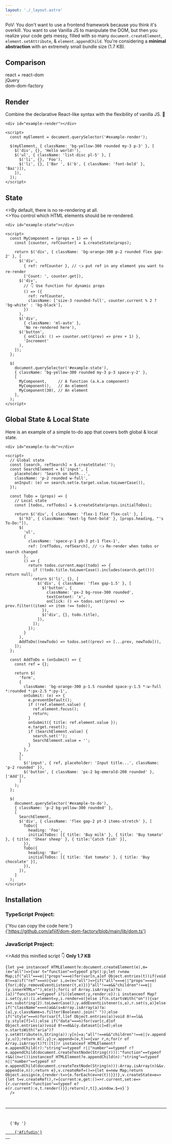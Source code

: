 ```yaml
---
layout: './_layout.astro'
---
```





PoV:
You don't want to use a frontend framework because you think it's overkill.
You want to use Vanilla JS to manipulate the DOM,
but then you realize your code gets messy, filled with so many
`document.createElement`, `element.setAttribute`, & `element.appendChild`.
You're considering a **minimal abstraction** with an extremely small bundle size (1.7&nbsp;KB).

<h2 class="text-2xl font-semibold pb-2 mt-11">Comparison</h2>
<div class="flex gap-2 sm:gap-3 *:flex-1 *:text-center text-xs">
  <div>
    <div class="border rounded w-full p-1 sm:p-2 mb-0.5">
      <div class="relative w-full aspect-square">
        <div
          class="absolute rounded-full bg-orange-400 right-0"
          style={{ width: `${8 * Math.pow(10.53, 0.5)}%`, height: `${8 * Math.pow(10.53, 0.5)}%` }}
        ></div>
        <div
          class="absolute rounded-full bg-orange-400 bottom-0"
          style={{ width: `${8 * Math.pow(129, 0.5)}%`, height: `${8 * Math.pow(129, 0.5)}%` }}
        ></div>
      </div>
    </div>
    <div>react + react-dom</div>
  </div>
  <div>
    <div class="border rounded w-full p-1 sm:p-2 mb-0.5">
      <div class="relative w-full aspect-square flex items-center justify-center">
        <div
          class="rounded-full bg-orange-400 right-0"
          style={{ width: `${8 * Math.pow(85.48, 0.5)}%`, height: `${8 * Math.pow(85.48, 0.5)}%` }}
        ></div>
      </div>
    </div>
    <div>jQuery</div>
  </div>
  <div>
    <div class="border rounded w-full p-1 sm:p-2 mb-0.5">
      <div class="relative w-full aspect-square flex items-center justify-center">
        <div
          class="rounded-full bg-orange-400 right-0"
          style={{ width: `${8 * Math.pow(1.7, 0.5)}%`, height: `${8 * Math.pow(1.7, 0.5)}%` }}
        ></div>
      </div>
    </div>
    <div>dom-dom-factory</div>
  </div>
</div>

<h2 class="text-2xl font-semibold pb-2 mt-11">Render</h2>
<p class="pb-4">Combine the declarative React-like syntax with the flexibility of vanilla JS. 🤪</p>

```astro
<div id="example-render"></div>

<script>
  const myElement = document.querySelector('#example-render');

  $(myElement, { className: 'bg-yellow-300 rounded my-3 p-3' }, [
    $('div', {}, 'Hello world!'),
    $('ul', { className: 'list-disc pl-5' }, [
      $('li', {}, 'Foo'),
      $('li', {}, ['Bar ', $('b', { className: 'font-bold' }, 'Baz')]),
    ]),
  ]);
</script>
```

<BasicRender />

<h2 class="text-2xl font-semibold pb-2 mt-11">State</h2>
<p class="pb-4">
  <>By default, there is no re-rendering at all.</>
  <br />
  <>You control which HTML elements should be re-rendered.</>
</p>

```astro
<div id="example-state"></div>

<script>
  const MyComponent = (props = 1) => {
    const [counter, refCounter] = $.createState(props);

    return $('div', { className: 'bg-orange-300 p-2 rounded flex gap-2' }, [
      $('div',
        { ref: refCounter }, // 👈 put ref in any element you want to re-render
        ['Count: ', counter.get]),
      $('div',
        // 👇 Use function for dynamic props
        () => ({
          ref: refCounter,
          className: ['size-3 rounded-full', counter.current % 2 ? 'bg-white' : 'bg-black'],
        })
      ),
      $('div',
        { className: 'ml-auto' },
        'No re-rendered here'),
      $('button',
        { onClick: () => counter.set((prev) => prev + 1) },
        'Increment'
      ),
    ]);
  };

  $(
    document.querySelector('#example-state'),
    { className: 'bg-yellow-300 rounded my-3 p-3 space-y-2' },
    [
      MyComponent,     // A function (a.k.a component)
      MyComponent(),   // An element
      MyComponent(30), // An element
    ],
  );
</script>
```

<BasicState />

<h2 class="text-2xl font-semibold pb-2 mt-11">Global State & Local State</h2>
<p class="pb-4">Here is an example of a simple to-do app that covers both global & local state.</p>

<CodeAndResultToggle>

```astro
<div id="example-to-do"></div>

<script>
  // Global state
  const [search, refSearch] = $.createState('');
  const SearchElement = $('input', {
    placeholder: 'Search on both...',
    className: 'p-2 rounded w-full',
    onInput: (e) => search.set(e.target.value.toLowerCase()),
  });

  const ToDo = (props) => {
    // Local state
    const [todos, refTodos] = $.createState(props.initialToDos);

    return $('div', { className: 'flex-1 flex flex-col' }, [
      $('h3', { className: 'text-lg font-bold' }, [props.heading, "'s To-Do:"]),
      $(
        'ul',
        {
          className: 'space-y-1 pb-3 pt-1 flex-1',
          ref: [refTodos, refSearch], // 👈 Re-render when todos or search changed
        },
        () => {
          return todos.current.map((todo) => {
            if (!todo.title.toLowerCase().includes(search.get())) return null;
            return $('li', {}, [
              $('div', { className: 'flex gap-1.5' }, [
                $('button', {
                  className: 'px-2 bg-rose-300 rounded',
                  textContent: 'x',
                  onClick: () => todos.set((prev) => prev.filter((item) => item !== todo)),
                }),
                $('div', {}, todo.title),
              ]),
            ]);
          });
        }
      ),
      AddToDo((newTodo) => todos.set((prev) => [...prev, newTodo])),
    ]);
  };

  const AddToDo = (onSubmit) => {
    const ref = {};

    return $(
      'form',
      {
        className: 'bg-orange-300 p-1.5 rounded space-y-1.5 *:w-full *:rounded *:px-2.5 *:py-1',
        onSubmit: (e) => {
          e.preventDefault();
          if (!ref.element.value) {
            ref.element.focus();
            return;
          }
          onSubmit({ title: ref.element.value });
          e.target.reset();
          if (SearchElement.value) {
            search.set('');
            SearchElement.value = '';
          }
        },
      },
      [
        $('input', { ref, placeholder: 'Input title...', className: 'p-2 rounded' }),
        $('button', { className: 'px-2 bg-emerald-200 rounded' }, ['Add']),
      ]
    );
  };

  $(
    document.querySelector('#example-to-do'),
    { className: 'p-2 bg-yellow-300 rounded' },
    [
      SearchElement,
      $('div', { className: 'flex gap-2 pt-3 items-stretch' }, [
        ToDo({
          heading: 'Foo',
          initialToDos: [{ title: 'Buy milk' }, { title: 'Buy tomato' }, { title: 'Shear sheep' }, { title:'Catch fish' }],
        }),
        ToDo({
          heading: 'Bar',
          initialToDos: [{ title: 'Eat tomato' }, { title: 'Buy chocolate' }],
        }),
      ]),
    ]
  );
</script>

```

<ComponentToDo slot="result" />

</CodeAndResultToggle>

<h2 class="text-2xl font-semibold pb-2 mt-11">Installation</h2>

<h3 class="text-base font-medium pt-1.5">TypeScript Project:</h3>
<p class="pt-2.5">
  {'You can copy the code here:'}
  <br />
  <a href="https://github.com/afiiif/dom-dom-factory/blob/main/lib/dom.ts">
    {'https://github.com/afiiif/dom-dom-factory/blob/main/lib/dom.ts'}
  </a>
</p>

<h3 class="text-base font-medium pt-3.5">JavaScript Project:</h3>
<p class="py-2.5">
  <>Add this minified script 👇 </>
  <b>Only 1.7 KB</b>
</p>
<div class="[&_code]:!whitespace-pre-wrap [&_code]:!break-all">
  <Code
    lang="js"
    wrap={false}
    code={`{let v=(e,p={},u=[])=>{let y=e instanceof HTMLElement?e:document.createElement(e),m=(e="all")=>{var t="function"==typeof p?p():p;let r=new Map;if("all"===e||"props"===e)for(var[n,a]of Object.entries(t))if(void 0!==a)if("ref"===n){var i,o=(e="all")=>{if("all"===e||"props"===e){for(;0<y.attributes.length;)y.removeAttribute(y.attributes[0].name);r.forEach((e,t)=>{y.removeEventListener(t,e)})}"all"!==e&&"children"!==e||(y.innerHTML=""),m(e)};for(i of Array.isArray(a)?a:[a])"function"==typeof i?i({element:y,render:o}):i instanceof Map?i.set(y,o):(i.element=y,i.render=o)}else if(n.startsWith("on")){var s=n.substring(2).toLowerCase();y.addEventListener(s,a),r.set(s,a)}else if("className"===n)a&&(s=Array.isArray(a)?a:[a],y.className=s.filter(Boolean).join(" "));else if("style"===n)for(var[f,l]of Object.entries(a))void 0!==l&&(y.style[f]=l);else if("data"===n)for(var[c,d]of Object.entries(a))void 0!==d&&(y.dataset[c]=d);else n.startsWith("aria")?y.setAttribute(n,String(a)):y[n]=a;"all"!==e&&"children"!==e||v.append(y,u)};return m(),y};v.append=(e,t)=>{var r,n;for(r of Array.isArray(t)?t:[t])r instanceof HTMLElement?e.appendChild(r):"string"==typeof r||"number"==typeof r?e.appendChild(document.createTextNode(String(r))):"function"==typeof r&&((n=r())instanceof HTMLElement?e.appendChild(n):"string"==typeof n||"number"==typeof n?e.appendChild(document.createTextNode(String(n))):Array.isArray(n)&&v.append(e,n));return e},v.createRef=()=>{let e=new Map;return Object.assign(e,{render:t=>{e.forEach(e=>e(t))}})},v.createState=e=>{let t=v.createRef(),r={current:e,get:()=>r.current,set:e=>{r.current="function"==typeof e?e(r.current):e,t.render()}};return[r,t]},window.$=v}`}
  />
</div>

<hr class="mt-16 mb-2" />
<footer class="text-right">
  {'By '}
  <a href="https://afiiif.github.io/" class="font-medium">
    {'Afifudin'}
  </a>
</footer>
